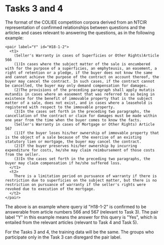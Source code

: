 # Tasks 3 and 4
The format of the COLIEE competition corpora derived from an NTCIR representation of confirmed relationships between questions and the articles and cases relevant to answering the questions, as in the following example:

```
<pair label="Y" id="H18-1-2">		
  <t1>	
    (Seller's Warranty in cases of Superficies or Other Rights)Article 566  
    (1)In cases where the subject matter of the sale is encumbered with for the purpose of a superficies, an emphyteusis, an easement, a right of retention or a pledge, if the buyer does not know the same and cannot achieve the purpose of the contract on account thereof, the buyer may cancel the contract. In such cases, if the contract cannot be cancelled, the buyer may only demand compensation for damages.  
    (2)The provisions of the preceding paragraph shall apply mutatis mutandis in cases where an easement that was referred to as being in existence for the benefit of immovable property that is the subject matter of a sale, does not exist, and in cases where a leasehold is registered with respect to the immovable property.  
    (3)In the cases set forth in the preceding two paragraphs, the cancellation of the contract or claim for damages must be made within one year from the time when the buyer comes to know the facts.  
    (Seller's Warranty in cases of Mortgage or Other Rights) Article 567  
    (1)If the buyer loses his/her ownership of immovable property that is the object of a sale because of the exercise of an existing statutory lien or mortgage, the buyer may cancel the contract.  
    (2)If the buyer preserves his/her ownership by incurring expenditure for costs, he/she may claim reimbursement of those costs from the seller.  
    (3)In the cases set forth in the preceding two paragraphs, the buyer may claim compensation if he/she suffered loss.  
  </t1>	  
  <t2>	
    There is a limitation period on pursuance of warranty if there is restriction due to superficies on the subject matter, but there is no restriction on pursuance of warranty if the seller's rights were revoked due to execution of the mortgage.  
  </t2>	 
</pair> 
```

The above is an example where query id "H18-1-2" is confirmed to be answerable from article numbers 566 and 567 (relevant to Task 3). The pair label "Y" in this example means the answer for this query is "Yes", which is entailed from the relevant articles (relevant to Task 4 and Task 5).

For the Tasks 3 and 4, the training data will be the same. The groups who participate only in the Task 3 can disregard the pair label.
